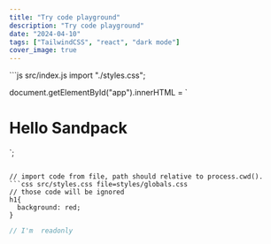 ```yaml
---
title: "Try code playground"
description: "Try code playground"
date: "2024-04-10"
tags: ["TailwindCSS", "react", "dark mode"]
cover_image: true
---
```


<Sandpack template="vanilla">
```js src/index.js
import "./styles.css";

document.getElementById("app").innerHTML = `
<h1>Hello Sandpack</h1>
`;

```

// import code from file, path should relative to process.cwd().
```css src/styles.css file=styles/globals.css
// those code will be ignored
h1{
  background: red;
}
```

```js readonly-file.js readOnly
// I'm  readonly
```
</Sandpack>